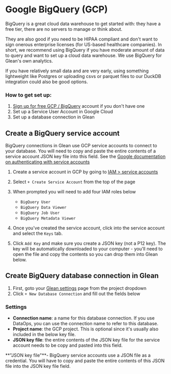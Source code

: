 
# Google BigQuery (GCP)

BigQuery is a great cloud data warehouse to get started with: they have a
free tier, there are no servers to manage or think about.

They are also good if you need to be HIPAA compliant and don't want to sign
onerous enterprise licenses (for US-based healthcare companies). In short, we
recommend using BigQuery if you have moderate amount of data to query and want
to set up a cloud data warehouse. We use BigQuery for Glean's own analytics.

If you have relatively small data and are very early, using something
lightweight like Postgres or uploading csvs or parquet files to our DuckDB
integration could also be good options.

### How to get set up:

1. [Sign up for free GCP / BigQuery](https://cloud.google.com/bigquery) account
   if you don't have one
2. Set up a Service User Account in Google Cloud
3. Set up a database connection in Glean

## Create a BigQuery service account

BigQuery connections in Glean use GCP service accounts to connect to your
database. You will need to copy and paste the entire contents of a service
account JSON key file into this field. See the
[Google documentation on authenticating with service accounts](https://cloud.google.com/bigquery/docs/authentication/service-account-file)

1. Create a service account in GCP by going to
   [IAM > service accounts](https://console.cloud.google.com/iam-admin/serviceaccounts)
2. Select `+ Create Service Account` from the top of the page
3. When prompted you will need to add four IAM roles below

   - `BigQuery User`
   - `BigQuery Data Viewer`
   - `BigQuery Job User`
   - `BigQuery Metadata Viewer`

4. Once you've created the service account, click into the service account and
   select the `Keys` tab.
5. Click `Add Key` and make sure you create a JSON key (not a P12 key). The key
   will be automatically downloaded to your computer - you'll need to open the
   file and copy the contents so you can drop them into Glean below.

## Create BigQuery database connection in Glean

1. First, goto your
   [Glean settings](https://glean.io/app/p/settings#database_connections) page
   from the project dropdown
2. Click `+ New Database Connection` and fill out the fields below

### Settings

- **Connection name**: a name for this database connection. If you use DataOps,
  you can use the connection name to refer to this database.
- **Project name**: the GCP project. This is optional since it's usually also
  included in the below key file.
- **JSON key file**: the entire contents of the JSON key file for the service
  account needs to be copy and pasted into this field.

<Callout type="info">
  **"JSON key file"**- BigQuery service accounts use a JSON file as a
  credential. You will have to copy and paste the entire contents of this JSON
  file into the JSON key file field.
</Callout>
